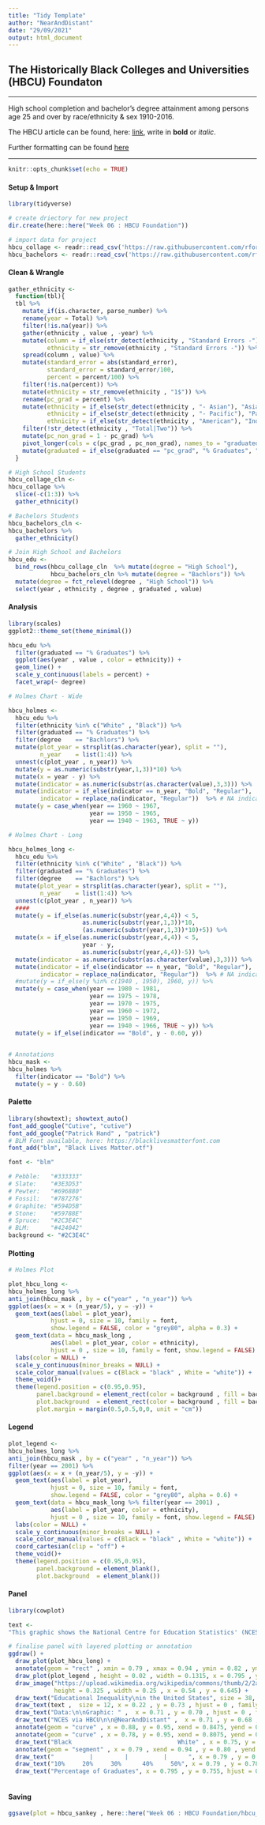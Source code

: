 ```yaml
---
title: "Tidy Template"
author: "NearAndDistant"
date: "29/09/2021"
output: html_document
---
```


## The Historically Black Colleges and Universities (HBCU) Foundaton

***

High school completion and bachelor's degree attainment among persons age 25 and over by race/ethnicity & sex 1910-2016. 

The HBCU article can be found, here: [link](https://theundefeated.com/features/how-hbcus-are-using-more-than-250-million-in-donations/), write in **bold** or *italic*.

Further formatting can be found [here](https://holtzy.github.io/Pimp-my-rmd/)

***

```r
knitr::opts_chunk$set(echo = TRUE)
```

#### Setup & Import
```r
library(tidyverse)

# create driectory for new project
dir.create(here::here("Week 06 : HBCU Foundation"))

# import data for project
hbcu_collage <- readr::read_csv('https://raw.githubusercontent.com/rfordatascience/tidytuesday/master/data/2021/2021-02-02/hs_students.csv')
hbcu_bachelors <- readr::read_csv('https://raw.githubusercontent.com/rfordatascience/tidytuesday/master/data/2021/2021-02-02/bach_students.csv')

```

#### Clean & Wrangle
```r

gather_ethnicity <- 
  function(tbl){
  tbl %>%
    mutate_if(is.character, parse_number) %>%
    rename(year = Total) %>%
    filter(!is.na(year)) %>%
    gather(ethnicity , value , -year) %>%
    mutate(column = if_else(str_detect(ethnicity , "Standard Errors -"), "standard_error", "percent"),
           ethnicity = str_remove(ethnicity , "Standard Errors -")) %>%
    spread(column , value) %>%
    mutate(standard_error = abs(standard_error),
           standard_error = standard_error/100,
           percent = percent/100) %>%
    filter(!is.na(percent)) %>%
    mutate(ethnicity = str_remove(ethnicity , "1$")) %>%
    rename(pc_grad = percent) %>%
    mutate(ethnicity = if_else(str_detect(ethnicity , "- Asian"), "Asian", ethnicity),
           ethnicity = if_else(str_detect(ethnicity , "- Pacific"), "Pacific Islander", ethnicity),
           ethnicity = if_else(str_detect(ethnicity , "American"), "Indigenous", ethnicity)) %>%
    filter(!str_detect(ethnicity , "Total|Two")) %>%
    mutate(pc_non_grad = 1 - pc_grad) %>%
    pivot_longer(cols = c(pc_grad , pc_non_grad), names_to = "graduated") %>%
    mutate(graduated = if_else(graduated == "pc_grad", "% Graduates", "% Non-Graduates"))
  }

```

```r

# High School Students
hbcu_collage_cln <-
hbcu_collage %>%
  slice(-c(1:3)) %>%
  gather_ethnicity()

# Bachelors Students
hbcu_bachelors_cln <-
hbcu_bachelors %>%
  gather_ethnicity()

# Join High School and Bachelors
hbcu_edu <-
  bind_rows(hbcu_collage_cln  %>% mutate(degree = "High School"),
            hbcu_bachelors_cln %>% mutate(degree = "Bachlors")) %>%
  mutate(degree = fct_relevel(degree , "High School")) %>%
  select(year , ethnicity , degree , graduated , value)

```

#### Analysis
```r
library(scales)
ggplot2::theme_set(theme_minimal())

hbcu_edu %>%
  filter(graduated == "% Graduates") %>%
  ggplot(aes(year , value , color = ethnicity)) +
  geom_line() +
  scale_y_continuous(labels = percent) +
  facet_wrap(~ degree)

```

```r
# Holmes Chart - Wide

hbcu_holmes <-
  hbcu_edu %>%
  filter(ethnicity %in% c("White" , "Black")) %>%
  filter(graduated == "% Graduates") %>%
  filter(degree    == "Bachlors") %>%
  mutate(plot_year = strsplit(as.character(year), split = ""),
         n_year    = list(1:4)) %>%
  unnest(c(plot_year , n_year)) %>%
  mutate(y = as.numeric(substr(year,1,3))*10) %>%
  mutate(x = year - y) %>%
  mutate(indicator = as.numeric(substr(as.character(value),3,3))) %>%
  mutate(indicator = if_else(indicator == n_year, "Bold", "Regular"),
         indicator = replace_na(indicator, "Regular"))  %>% # NA indicates less than 10%, won't show up - indicate on graphic
  mutate(y = case_when(year == 1960 ~ 1967,
                       year == 1950 ~ 1965,
                       year == 1940 ~ 1963, TRUE ~ y))

```

```r
# Holmes Chart - Long

hbcu_holmes_long <-
  hbcu_edu %>%
  filter(ethnicity %in% c("White" , "Black")) %>%
  filter(graduated == "% Graduates") %>%
  filter(degree    == "Bachlors") %>%
  mutate(plot_year = strsplit(as.character(year), split = ""),
         n_year    = list(1:4)) %>%
  unnest(c(plot_year , n_year)) %>%
  ####
  mutate(y = if_else(as.numeric(substr(year,4,4)) < 5,
                     as.numeric(substr(year,1,3))*10,
                     (as.numeric(substr(year,1,3))*10)+5)) %>%
  mutate(x = if_else(as.numeric(substr(year,4,4)) < 5,
                     year - y,
                     as.numeric(substr(year,4,4))-5)) %>%
  mutate(indicator = as.numeric(substr(as.character(value),3,3))) %>%
  mutate(indicator = if_else(indicator == n_year, "Bold", "Regular"),
         indicator = replace_na(indicator, "Regular"))  %>% # NA indicates less than 10%, won't show up - indicate on graphic
  #mutate(y = if_else(y %in% c(1940 , 1950), 1960, y)) %>%
  mutate(y = case_when(year == 1980 ~ 1981,
                       year == 1975 ~ 1978,
                       year == 1970 ~ 1975,
                       year == 1960 ~ 1972,
                       year == 1950 ~ 1969,
                       year == 1940 ~ 1966, TRUE ~ y)) %>%
  mutate(y = if_else(indicator == "Bold", y - 0.60, y)) 
  
```

```r

# Annotations
hbcu_mask <-
hbcu_holmes %>%
  filter(indicator == "Bold") %>%
  mutate(y = y - 0.60) 

```

#### Palette
```r
library(showtext); showtext_auto()
font_add_google("Cutive", "cutive")
font_add_google("Patrick Hand" , "patrick")
# BLM Font available, here: https://blacklivesmatterfont.com
font_add("blm", "Black Lives Matter.otf")

font <- "blm"

# Pebble:   "#333333"
# Slate:    "#3E3D53"
# Pewter:   "#696880"
# Fossil:   "#787276"
# Graphite: "#594D5B"
# Stone:    "#59788E"
# Spruce:   "#2C3E4C"
# BLM:      "#424042"
background <- "#2C3E4C"

```

#### Plotting
```r
# Holmes Plot

plot_hbcu_long <-
hbcu_holmes_long %>%
anti_join(hbcu_mask , by = c("year" , "n_year")) %>%
ggplot(aes(x = x + (n_year/5), y = -y)) +
  geom_text(aes(label = plot_year), 
            hjust = 0, size = 10, family = font,
            show.legend = FALSE, color = "grey80", alpha = 0.3) +
  geom_text(data = hbcu_mask_long , 
            aes(label = plot_year, color = ethnicity), 
            hjust = 0 , size = 10, family = font, show.legend = FALSE) +
  labs(color = NULL) +
  scale_y_continuous(minor_breaks = NULL) +
  scale_color_manual(values = c(Black = "black" , White = "white")) +
  theme_void()+
  theme(legend.position = c(0.95,0.95),
        panel.background = element_rect(color = background , fill = background , size = 2),
        plot.background  = element_rect(color = background , fill = background),
        plot.margin = margin(0.5,0.5,0,0, unit = "cm"))

```

#### Legend
```r

plot_legend <-
hbcu_holmes_long %>%
anti_join(hbcu_mask , by = c("year" , "n_year")) %>%
filter(year == 2001) %>%
ggplot(aes(x = x + (n_year/5), y = -y)) +
  geom_text(aes(label = plot_year), 
            hjust = 0, size = 10, family = font,
            show.legend = FALSE, color = "grey80", alpha = 0.6) +
  geom_text(data = hbcu_mask_long %>% filter(year == 2001) , 
            aes(label = plot_year, color = ethnicity), 
            hjust = 0 , size = 10, family = font, show.legend = FALSE) +
  labs(color = NULL) +
  scale_y_continuous(minor_breaks = NULL) +
  scale_color_manual(values = c(Black = "black" , White = "white")) +
  coord_cartesian(clip = "off") +
  theme_void()+
  theme(legend.position = c(0.95,0.95),
        panel.background = element_blank(),
        plot.background  = element_blank())
```

#### Panel
```r
library(cowplot)

text <- 
"This graphic shows the National Centre for Education Statistics' (NCES) data of Bachlor\nlevel graduations of white and black students in the United States between 1940 and 2016.\nBlack graduate rates have always lagged behind white rates quite significantly, never reaching parity.\n\nThis inequality is the result of intergenerational capital (both financial and social) as well\nas continued social divides causing an unequal network of opportunities. This continued division,\nunless intervened within, will continue to prevail within the US."

# finalise panel with layered plotting or annotation
ggdraw() +
  draw_plot(plot_hbcu_long) +
  annotate(geom = "rect" , xmin = 0.79 , xmax = 0.94 , ymin = 0.82 , ymax = 0.92, fill = colorspace::darken(background, 0.25)) +
  draw_plot(plot_legend , height = 0.02 , width = 0.1315, x = 0.795 , y = 0.86) +
  draw_image("https://upload.wikimedia.org/wikipedia/commons/thumb/2/2a/Fist.svg/842px-Fist.svg.png",
             height = 0.325 , width = 0.25 , x = 0.54 , y = 0.645) +
  draw_text("Educational Inequality\nin the United States", size = 38, x = 0.22 , 0.895 , hjust = 0 , family = "blm") +
  draw_text(text ,  size = 12, x = 0.22 , y = 0.73 , hjust = 0 , family = "patrick") +
  draw_text("Data:\n\nGraphic: " ,  x = 0.71 , y = 0.70 , hjust = 0 , family = "blm" , size = 14) +
  draw_text("NCES via HBCU\n\n@NearAndDistant" ,  x = 0.71 , y = 0.68 , hjust = 0 , family = "patrick" , size = 13) +
  annotate(geom = "curve" , x = 0.88, y = 0.95, xend = 0.8475, yend = 0.90, curvature = 0.5 , arrow = arrow(length = unit(0.01, "npc"))) +
  annotate(geom = "curve" , x = 0.78, y = 0.95, xend = 0.8075, yend = 0.90, curvature = -0.5 , arrow = arrow(length = unit(0.01, "npc"))) +
  draw_text("Black                              White" , x = 0.75, y = 0.95 , hjust = 0 , family = "blm") +
  annotate(geom = "segment" , x = 0.79 , xend = 0.94 , y = 0.80 , yend = 0.80 , arrow = arrow(length = unit(0.01, "npc"), ends = "both")) +
  draw_text("          |         |          |      ", x = 0.79 , y = 0.802, hjust = 0) +
  draw_text("10%     20%     30%      40%     50%", x = 0.79 , y = 0.78, hjust = 0, family = "patrick") +
  draw_text("Percentage of Graduates", x = 0.795 , y = 0.755, hjust = 0, family = "blm") 
  
```

#### Saving
```r

ggsave(plot = hbcu_sankey , here::here("Week 06 : HBCU Foundation/hbcu_sankey.png"), dpi = 360, height = 40, width = 18)

```
